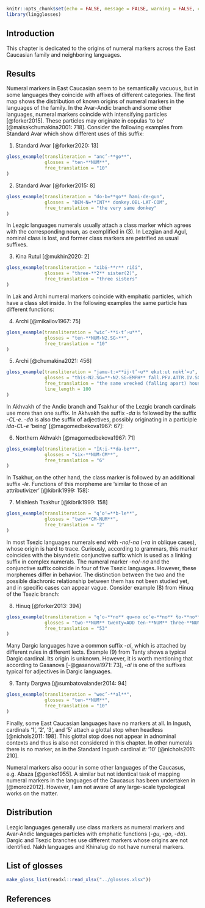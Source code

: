 ```r
knitr::opts_chunk$set(echo = FALSE, message = FALSE, warning = FALSE, comment = '')
library(lingglosses)
```

## Introduction

This chapter is dedicated to the origins of numeral markers across the East Caucasian family and neighboring languages.

## Results

Numeral markers in East Caucasian seem to be semantically vacuous, but in some languages they coincide with affixes of different categories. The first map shows the distribution of known origins of numeral markers in the languages of the family. In the Avar-Andic branch and some other languages, numeral markers coincide with intensifying particles [@forker2015]. These particles may originate in copulas ‘to be’ [@maisakchumakina2001: 718]. Consider the following examples from Standard Avar which show different uses of this suffix:

(@) Standard Avar [@forker2020: 13]
```r
gloss_example(transliteration = "anc’-**go**",
              glosses = "ten-**NUM**",
              free_translation = "10"
)
```

(@) Standard Avar [@forker2015: 8]
```r
gloss_example(transliteration = "do-b=**go** ħami-de-gun",
              glosses = "DEM-N=**INT** donkey.OBL-LAT-COM",
              free_translation = "the very same donkey"
)
```

In Lezgic languages numerals usually attach a class marker which agrees with the corresponding noun, as exemplified in (@rutul_three_sisters). In Lezgian and Agul, nominal class is lost, and former class markers are petrified as usual suffixes.

(@rutul_three_sisters) Kina Rutul [@mukhin2020: 2]
```r
gloss_example(transliteration = "xibɨ-**r** riši",
              glosses = "three-**2** sister(2)",
              free_translation = "three sisters"
)
```

In Lak and Archi numeral markers coincide with emphatic particles, which have a class slot inside. In the following examples the same particle has different functions:

(@) Archi [@mikailov1967: 75]
```r
gloss_example(transliteration = "wic’-**i‹t’›u**",
              glosses = "ten-**NUM‹N2.SG›**",
              free_translation = "10"
)
```

(@) Archi [@chumakina2021: 456]
```r
gloss_example(transliteration = "jamu-tː=**ij‹t’›u** ekutːut nokɬ’=u",
              glosses = "this-N2.SG=**‹N2.SG›EMPH** fall.PFV.ATTR.IV.SG house=and",
              free_translation = "the same wrecked (falling apart) house",
              line_length = 100
)
```

In Akhvakh of the Andic branch and Tsakhur of the Lezgic branch cardinals use more than one suffix. In Akhvakh the suffix -*da* is followed by the suffix -*CL-e*. -*da* is also the suffix of adjectives, possibly originating in a participle *ida-CL-e* ‘being’ [@magomedbekova1967: 67]:

(@) Northern Akhvakh [@magomedbekova1967: 71]
```r
gloss_example(transliteration = "ĩƛːi-**da-be**",
              glosses = "six-**NUM-CM**",
              free_translation = "6"
)
```


In Tsakhur, on the other hand, the class marker is followed by an additional suffix -*le*. Functions of this morpheme are ‘similar to those of an attributivizer’ [@kibrik1999: 158]:

(@) Mishlesh Tsakhur [@kibrik1999: 158]
```r
gloss_example(transliteration = "q’oˤ=**b-le**",
              glosses = "two=**CM-NUM**",
              free_translation = "2"
)
```

In most Tsezic languages numerals end with -*no*/-*na* (-*ra* in oblique cases), whose origin is hard to trace. Curiously, according to grammars, this marker coincides with the bisyndetic conjunctive suffix which is used as a linking suffix in complex numerals. The numeral marker -*no*/-*na* and the conjunctive suffix coincide in four of five Tsezic languages. However, these morphemes differ in behavior. The distinction between the two and the possible diachronic relationship between them has not been studied yet, and in specific cases can appear vague. Consider example (@hinuq_53) from Hinuq of the Tsezic branch:

(@hinuq_53) Hinuq [@forker2013: 394]
```r
gloss_example(transliteration = "q’o-**no** qu=no oc’e-**no** ɬo-**no**",
              glosses = "two-**NUM** twenty=ADD ten-**NUM** three-**NUM**",
              free_translation = "53"
)
```

Many Dargic languages have a common suffix -*al*, which is attached by different rules in different lects. Example (@tanty_10) from Tanty shows a typical Dargic cardinal. Its origin is unknown. However, it is worth mentioning that according to Gasanova [-@gasanova1971: 73], -*al* is one of the suffixes typical for adjectives in Dargic languages.

(@tanty_10) Tanty Dargwa [@sumbatovalander2014: 94]
```r
gloss_example(transliteration = "wec’-**al**",
              glosses = "ten-**NUM**",
              free_translation = "10"
)
```

Finally, some East Caucasian languages have no markers at all. In Ingush, cardinals ‘1’, ‘2’, ‘3’, and ‘5’ attach a glottal stop when headless [@nichols2011: 198]. This glottal stop does not appear in adnominal contexts and thus is also not considered in this chapter. In other numerals there is no marker, as in the Standard Ingush cardinal *it:* ‘10’ [@nichols2011: 210].

Numeral markers also occur in some other languages of the Caucasus, e.g. Abaza [@genko1955]. A similar but not identical task of mapping numeral markers in the languages of the Caucasus has been undertaken in [@moroz2012]. However, I am not aware of any large-scale typological works on the matter.

## Distribution
Lezgic languages generally use class markers as numeral markers and Avar-Andic languages particles with emphatic functions (-*gu*, -*go*, -*da*). Dargic and Tsezic branches use different markers whose origins are not identified. Nakh languages and Khinalug do not have numeral markers.

## List of glosses {-}

```r
make_gloss_list(readxl::read_xlsx("../glosses.xlsx"))
```

## References {-}
